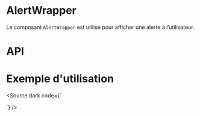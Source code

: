 

<Meta of={AlertStories} />

# AlertWrapper

Le composant `AlertWrapper` est utilisé pour afficher une alerte à l’utilisateur.

<Canvas of={AlertStories.Default}  />

# API

<Controls of={AlertStories.Default} />

# Exemple d'utilisation

<Source dark code={`
<script setup lang="ts">

const showAlert = ref(true);
</script>

<template>
  <div class="d-flex flex-wrap align-center justify-center">
    <Alert v-model="showAlert" type="warning" variant="tonal" :closable="true">
      <template #default>This is a warning alert</template>
    </Alert>

    <VBtn v-if="!showAlert" color="primary" @click="showAlert = true" class="ma-6">Réinitialiser</VBtn>
  </div>
</template>
`} />